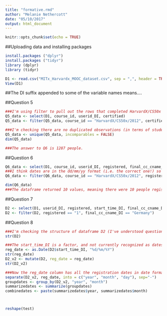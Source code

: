 ```yaml
---
title: "formative.rmd"
author: "Melanie Nethercott"
date: "05/10/2017"
output: html_document
---
```


```r
knitr::opts_chunk$set(echo = TRUE)
```

##Uploading data and installing packages

```r
install.packages ("dplyr")
install.packages ("tidyr")
library (dplyr)
library (tidyr)

D1 <- read.csv("MITx_Harvardx_MOOC_dataset.csv", sep = ",", header = TRUE)
View(D1)
```

##The DI suffix appended to some of the variable names means....


##Question 5
```r
###I'm using filter to pull out the rows that completed HarvardX/CS50x in 2012 and were certified. 
Q5_data <- select(D1, course_id, userid_DI, certified)
Q5_data <- filter(Q5_data, course_id == "HarvardX/CS50x/2012", certified == "1")

###I'm checking there are no duplicated observations (in terms of studentid) by using unique(). Then, by calling dim() I can find the total number of rows, and therefore how many people were enrolled and received certification.
Q5_data <- unique(Q5_data, incomparables = FALSE)
dim(Q5_data)

###The answer to Q6 is 1287 people.
```
##Question 6
```r
Q6_data <- select(D1, course_id, userid_DI, registered, final_cc_cname_DI, start_time_DI)
###I think dates are in the dd/mm/yy format (i.e. the correct one!) so I'm using 15/10/2012 in my filter argument.
Q6_data <- filter(Q6_data, course_id == "HarvardX/CS50x/2012", registered == "1", final_cc_cname_DI == "Colombia", start_time_DI == "15/10/2012")

dim(Q6_data)
###The dataframe returned 10 values, meaning there were 10 people registered for HarvardX/CS50x on October 15th 2012.
```

##Question 7
```r
D2 <- select(D1, userid_DI, registered, start_time_DI, final_cc_cname_DI)
D2 <- filter(D2, registered == "1", final_cc_cname_DI == "Germany")
```

##Question 8
```r
###I'm checking the structure of dataframe D2 (I've understood question 8 is to create a new dataframe-D3- based on D2) before changing the structure of the data frame. 
str(D2)

###The start_time_DI is a factor, and not currently recognized as dates. I'm going to convert the values to dates and create a new column for these values.
reg_date <- as.Date(D2$start_time_DI, "%d/%m/%Y")
str(reg_date)
D2_v2 <- mutate(D2, reg_date = reg_date)
str(D2_v2)	

###Now the reg_date column has all the registration dates in date format, I am going to try to split the values out and then group them. 
separate(D2_v2, reg_date, into = c("year", "month", "day"), sep="-")
groupdates <- group_by(D2_v2, "year", "month")
summarizedates <- summarize(groupdates)
combinedates <- paste(summarizedates$year, summarizedates$month)



reshape(test)
```

